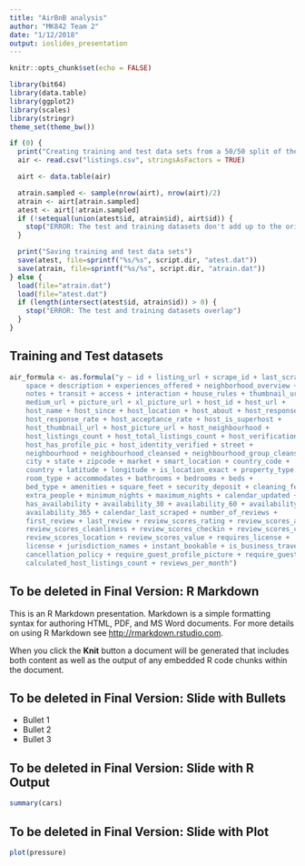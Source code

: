 ```yaml
---
title: "AirBnB analysis"
author: "MK842 Team 2"
date: "1/12/2018"
output: ioslides_presentation
---
```


```r
knitr::opts_chunk$set(echo = FALSE)
```

```r
library(bit64)
library(data.table)
library(ggplot2)
library(scales)
library(stringr)
theme_set(theme_bw())

if (0) {
  print("Creating training and test data sets from a 50/50 split of the CSV")
  air <- read.csv("listings.csv", stringsAsFactors = TRUE)

  airt <- data.table(air)

  atrain.sampled <- sample(nrow(airt), nrow(airt)/2)
  atrain <- airt[atrain.sampled]
  atest <- airt[!atrain.sampled]
  if (!setequal(union(atest$id, atrain$id), airt$id)) {
    stop("ERROR: The test and training datasets don't add up to the original dataset")
  }

  print("Saving training and test data sets")
  save(atest, file=sprintf("%s/%s", script.dir, "atest.dat"))
  save(atrain, file=sprintf("%s/%s", script.dir, "atrain.dat"))
} else {
  load(file="atrain.dat")
  load(file="atest.dat")
  if (length(intersect(atest$id, atrain$id)) > 0) {
    stop("ERROR: The test and training datasets overlap")
  }
}
```

## Training and Test datasets
```r
air_formula <- as.formula("y ~ id + listing_url + scrape_id + last_scraped + name + summary + 
    space + description + experiences_offered + neighborhood_overview + 
    notes + transit + access + interaction + house_rules + thumbnail_url + 
    medium_url + picture_url + xl_picture_url + host_id + host_url + 
    host_name + host_since + host_location + host_about + host_response_time + 
    host_response_rate + host_acceptance_rate + host_is_superhost + 
    host_thumbnail_url + host_picture_url + host_neighbourhood + 
    host_listings_count + host_total_listings_count + host_verifications + 
    host_has_profile_pic + host_identity_verified + street + 
    neighbourhood + neighbourhood_cleansed + neighbourhood_group_cleansed + 
    city + state + zipcode + market + smart_location + country_code + 
    country + latitude + longitude + is_location_exact + property_type + 
    room_type + accommodates + bathrooms + bedrooms + beds + 
    bed_type + amenities + square_feet + security_deposit + cleaning_fee + guests_included + 
    extra_people + minimum_nights + maximum_nights + calendar_updated + 
    has_availability + availability_30 + availability_60 + availability_90 + 
    availability_365 + calendar_last_scraped + number_of_reviews + 
    first_review + last_review + review_scores_rating + review_scores_accuracy + 
    review_scores_cleanliness + review_scores_checkin + review_scores_communication + 
    review_scores_location + review_scores_value + requires_license + 
    license + jurisdiction_names + instant_bookable + is_business_travel_ready + 
    cancellation_policy + require_guest_profile_picture + require_guest_phone_verification + 
    calculated_host_listings_count + reviews_per_month")
```


## To be deleted in Final Version: R Markdown

This is an R Markdown presentation. Markdown is a simple formatting syntax for authoring HTML, PDF, and MS Word documents. For more details on using R Markdown see <http://rmarkdown.rstudio.com>.

When you click the **Knit** button a document will be generated that includes both content as well as the output of any embedded R code chunks within the document.

## To be deleted in Final Version: Slide with Bullets

- Bullet 1
- Bullet 2
- Bullet 3

## To be deleted in Final Version: Slide with R Output

```r
summary(cars)
```

## To be deleted in Final Version: Slide with Plot

```r
plot(pressure)
```

